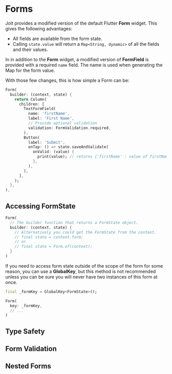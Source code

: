 # Forms

Jolt provides a modified version of the default Flutter **Form** widget. This gives the following advantages:

- All fields are available from the form state.
- Calling `state.value` will return a `Map<String, dynamic>` of all the fields and their values.

In in addition to the **Form** widget, a modified version of **FormField** is provided with a required `name` field. The name is used when generating the Map for the form value.

With those few changes, this is how simple a Form can be:

```dart filename="A form in Jolt"
Form(
  builder: (context, state) {
    return Column(
      children: [
        TextFormField(
          name: 'firstName',
          label: 'First Name',
          // Provide optional validation
          validation: FormValidation.required,
        ),
        Button(
          label: 'Submit',
          onTap: () => state.saveAndValidate(
            onValid: (value) {
              print(value); // returns {'firstName' : value of firstName field}
            },
          ),
        ),
      ],
    );
  },
),
```

## Accessing FormState

``` dart filename="Accessing FormState" /state/
Form(
  // The builder function that returns a FormState object.
  builder: (context, state) {
    // Alternatively you could get the FormState from the context.
    // final state = context.form;
    // or 
    // final state = Form.of(context);
  }
)
```

If you need to access form state outside of the scope of the form for some reason, you can use a **GlobalKey**, but this method is not recommended unless you can be sure you will never have two instances of this form at once.

``` dart filename="Using a GlobalKey"
final _formKey = GlobalKey<FormState>();

Form(
  key: _formKey,
  // ...
)
```

## Type Safety

## Form Validation

## Nested Forms